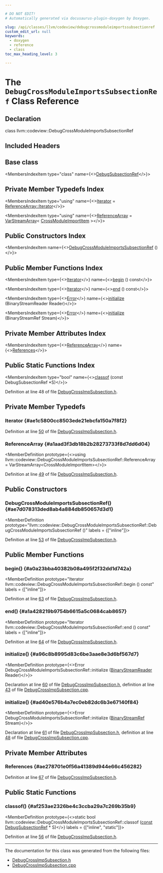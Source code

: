 ```yaml
---

# DO NOT EDIT!
# Automatically generated via docusaurus-plugin-doxygen by Doxygen.

slug: /api/classes/llvm/codeview/debugcrossmoduleimportssubsectionref
custom_edit_url: null
keywords:
  - doxygen
  - reference
  - class
toc_max_heading_level: 3

---
```





# The `DebugCrossModuleImportsSubsectionRef` Class Reference

<DoxygenPage pluginConfig={pluginConfig}>



## Declaration

<CodeBlock>class llvm::codeview::DebugCrossModuleImportsSubsectionRef</CodeBlock>

## Included Headers

<IncludesList>
<IncludesListItem
  filePath="llvm/DebugInfo/CodeView/DebugCrossImpSubsection.h"
  permalink="/docs/api/files/include/include/llvm/include/llvm/debuginfo/include/llvm/debuginfo/codeview/debugcrossimpsubsection-h"
  isLocal="true" />
</IncludesList>

## Base class

<MembersIndex>

<MembersIndexItem
  type="class"
  name={<><a href="/docs/api/classes/llvm/codeview/debugsubsectionref">DebugSubsectionRef</a></>}>
</MembersIndexItem>

</MembersIndex>

## Private Member Typedefs Index

<MembersIndex>

<MembersIndexItem
  type="using"
  name={<><a href="#ae1c5800cc8503ede21ebcfa150a7f8f2">Iterator</a> = <a href="/docs/api/classes/llvm/varstreamarray/#aa2a501e4fac82ff7604ebcf0a89dec13">ReferenceArray::Iterator</a></>}>
</MembersIndexItem>

<MembersIndexItem
  type="using"
  name={<><a href="#a1aad3f3db18b2b28273733f8d7dd6d04">ReferenceArray</a> = <a href="/docs/api/classes/llvm/varstreamarray">VarStreamArray</a>&lt; <a href="/docs/api/structs/llvm/codeview/crossmoduleimportitem">CrossModuleImportItem</a> &gt;</>}>
</MembersIndexItem>

</MembersIndex>

## Public Constructors Index

<MembersIndex>

<MembersIndexItem
  name={<><a href="#ae7d078313ded8ab4a884db850657d3d1">DebugCrossModuleImportsSubsectionRef</a> ()</>}>
</MembersIndexItem>

</MembersIndex>

## Public Member Functions Index

<MembersIndex>

<MembersIndexItem
  type={<><a href="/docs/api/classes/llvm/varstreamarrayiterator">Iterator</a></>}
  name={<><a href="#a0a23bba40382b08a495f2f32dd1d742a">begin</a> () const</>}>
</MembersIndexItem>

<MembersIndexItem
  type={<><a href="/docs/api/classes/llvm/varstreamarrayiterator">Iterator</a></>}
  name={<><a href="#a1a428219b9754b6615a5c0684cab8657">end</a> () const</>}>
</MembersIndexItem>

<MembersIndexItem
  type={<><a href="/docs/api/classes/llvm/error">Error</a></>}
  name={<><a href="#a96c8b8995d83c6be3aae8e3d6bf567d7">initialize</a> (BinaryStreamReader Reader)</>}>
</MembersIndexItem>

<MembersIndexItem
  type={<><a href="/docs/api/classes/llvm/error">Error</a></>}
  name={<><a href="#ad40e576b4a7ec0eb82dc6b3e67140f84">initialize</a> (BinaryStreamRef Stream)</>}>
</MembersIndexItem>

</MembersIndex>

## Private Member Attributes Index

<MembersIndex>

<MembersIndexItem
  type={<><a href="/docs/api/classes/llvm/varstreamarray">ReferenceArray</a></>}
  name={<><a href="#ae278701e0f56a41389d944e66c456282">References</a></>}>
</MembersIndexItem>

</MembersIndex>

## Public Static Functions Index

<MembersIndex>

<MembersIndexItem
  type="bool"
  name={<><a href="#af253ae2326be4c3ccba29a7c269b35b9">classof</a> (const DebugSubsectionRef &#42;S)</>}>
</MembersIndexItem>

</MembersIndex>


Definition at line 48 of file <a href="/docs/api/files/include/include/llvm/include/llvm/debuginfo/include/llvm/debuginfo/codeview/debugcrossimpsubsection-h">DebugCrossImpSubsection.h</a>.

<SectionDefinition>

## Private Member Typedefs

### Iterator {#ae1c5800cc8503ede21ebcfa150a7f8f2}

<MemberDefinition
  prototype="using llvm::codeview::DebugCrossModuleImportsSubsectionRef::Iterator =  ReferenceArray::Iterator">

Definition at line <a href="/docs/api/files/include/include/llvm/include/llvm/debuginfo/include/llvm/debuginfo/codeview/debugcrossimpsubsection-h/#l00050">50</a> of file <a href="/docs/api/files/include/include/llvm/include/llvm/debuginfo/include/llvm/debuginfo/codeview/debugcrossimpsubsection-h">DebugCrossImpSubsection.h</a>.
</MemberDefinition>

### ReferenceArray {#a1aad3f3db18b2b28273733f8d7dd6d04}

<MemberDefinition
  prototype={<>using llvm::codeview::DebugCrossModuleImportsSubsectionRef::ReferenceArray =  VarStreamArray&lt;CrossModuleImportItem&gt;</>}>

Definition at line <a href="/docs/api/files/include/include/llvm/include/llvm/debuginfo/include/llvm/debuginfo/codeview/debugcrossimpsubsection-h/#l00049">49</a> of file <a href="/docs/api/files/include/include/llvm/include/llvm/debuginfo/include/llvm/debuginfo/codeview/debugcrossimpsubsection-h">DebugCrossImpSubsection.h</a>.
</MemberDefinition>

</SectionDefinition>

<SectionDefinition>

## Public Constructors

### DebugCrossModuleImportsSubsectionRef() {#ae7d078313ded8ab4a884db850657d3d1}

<MemberDefinition
  prototype="llvm::codeview::DebugCrossModuleImportsSubsectionRef::DebugCrossModuleImportsSubsectionRef ()"
  labels = {["inline"]}>

Definition at line <a href="/docs/api/files/include/include/llvm/include/llvm/debuginfo/include/llvm/debuginfo/codeview/debugcrossimpsubsection-h/#l00053">53</a> of file <a href="/docs/api/files/include/include/llvm/include/llvm/debuginfo/include/llvm/debuginfo/codeview/debugcrossimpsubsection-h">DebugCrossImpSubsection.h</a>.
</MemberDefinition>

</SectionDefinition>

<SectionDefinition>

## Public Member Functions

### begin() {#a0a23bba40382b08a495f2f32dd1d742a}

<MemberDefinition
  prototype="Iterator llvm::codeview::DebugCrossModuleImportsSubsectionRef::begin () const"
  labels = {["inline"]}>

Definition at line <a href="/docs/api/files/include/include/llvm/include/llvm/debuginfo/include/llvm/debuginfo/codeview/debugcrossimpsubsection-h/#l00063">63</a> of file <a href="/docs/api/files/include/include/llvm/include/llvm/debuginfo/include/llvm/debuginfo/codeview/debugcrossimpsubsection-h">DebugCrossImpSubsection.h</a>.
</MemberDefinition>

### end() {#a1a428219b9754b6615a5c0684cab8657}

<MemberDefinition
  prototype="Iterator llvm::codeview::DebugCrossModuleImportsSubsectionRef::end () const"
  labels = {["inline"]}>

Definition at line <a href="/docs/api/files/include/include/llvm/include/llvm/debuginfo/include/llvm/debuginfo/codeview/debugcrossimpsubsection-h/#l00064">64</a> of file <a href="/docs/api/files/include/include/llvm/include/llvm/debuginfo/include/llvm/debuginfo/codeview/debugcrossimpsubsection-h">DebugCrossImpSubsection.h</a>.
</MemberDefinition>

### initialize() {#a96c8b8995d83c6be3aae8e3d6bf567d7}

<MemberDefinition
  prototype={<>Error DebugCrossModuleImportsSubsectionRef::initialize (<a href="/docs/api/classes/llvm/binarystreamreader">BinaryStreamReader</a> Reader)</>}>

Declaration at line <a href="/docs/api/files/include/include/llvm/include/llvm/debuginfo/include/llvm/debuginfo/codeview/debugcrossimpsubsection-h/#l00060">60</a> of file <a href="/docs/api/files/include/include/llvm/include/llvm/debuginfo/include/llvm/debuginfo/codeview/debugcrossimpsubsection-h">DebugCrossImpSubsection.h</a>, definition at line <a href="/docs/api/files/lib/lib/debuginfo/lib/debuginfo/codeview/debugcrossimpsubsection-cpp/#l00043">43</a> of file <a href="/docs/api/files/lib/lib/debuginfo/lib/debuginfo/codeview/debugcrossimpsubsection-cpp">DebugCrossImpSubsection.cpp</a>.
</MemberDefinition>

### initialize() {#ad40e576b4a7ec0eb82dc6b3e67140f84}

<MemberDefinition
  prototype={<>Error DebugCrossModuleImportsSubsectionRef::initialize (<a href="/docs/api/classes/llvm/binarystreamref">BinaryStreamRef</a> Stream)</>}>

Declaration at line <a href="/docs/api/files/include/include/llvm/include/llvm/debuginfo/include/llvm/debuginfo/codeview/debugcrossimpsubsection-h/#l00061">61</a> of file <a href="/docs/api/files/include/include/llvm/include/llvm/debuginfo/include/llvm/debuginfo/codeview/debugcrossimpsubsection-h">DebugCrossImpSubsection.h</a>, definition at line <a href="/docs/api/files/lib/lib/debuginfo/lib/debuginfo/codeview/debugcrossimpsubsection-cpp/#l00048">48</a> of file <a href="/docs/api/files/lib/lib/debuginfo/lib/debuginfo/codeview/debugcrossimpsubsection-cpp">DebugCrossImpSubsection.cpp</a>.
</MemberDefinition>

</SectionDefinition>

<SectionDefinition>

## Private Member Attributes

### References {#ae278701e0f56a41389d944e66c456282}

<MemberDefinition
  prototype="ReferenceArray llvm::codeview::DebugCrossModuleImportsSubsectionRef::References">

Definition at line <a href="/docs/api/files/include/include/llvm/include/llvm/debuginfo/include/llvm/debuginfo/codeview/debugcrossimpsubsection-h/#l00067">67</a> of file <a href="/docs/api/files/include/include/llvm/include/llvm/debuginfo/include/llvm/debuginfo/codeview/debugcrossimpsubsection-h">DebugCrossImpSubsection.h</a>.
</MemberDefinition>

</SectionDefinition>

<SectionDefinition>

## Public Static Functions

### classof() {#af253ae2326be4c3ccba29a7c269b35b9}

<MemberDefinition
  prototype={<>static bool llvm::codeview::DebugCrossModuleImportsSubsectionRef::classof (<a href="/docs/api/files/lib/lib/target/lib/target/aarch64/aarch64promoteconstant-cpp/#a90f8350fecae261c25be85d38b451bff">const</a> <a href="/docs/api/classes/llvm/codeview/debugsubsectionref">DebugSubsectionRef</a> &#42; S)</>}
  labels = {["inline", "static"]}>

Definition at line <a href="/docs/api/files/include/include/llvm/include/llvm/debuginfo/include/llvm/debuginfo/codeview/debugcrossimpsubsection-h/#l00056">56</a> of file <a href="/docs/api/files/include/include/llvm/include/llvm/debuginfo/include/llvm/debuginfo/codeview/debugcrossimpsubsection-h">DebugCrossImpSubsection.h</a>.
</MemberDefinition>

</SectionDefinition>

<hr/>

The documentation for this class was generated from the following files:

<ul>
<li><a href="/docs/api/files/include/include/llvm/include/llvm/debuginfo/include/llvm/debuginfo/codeview/debugcrossimpsubsection-h">DebugCrossImpSubsection.h</a></li>
<li><a href="/docs/api/files/lib/lib/debuginfo/lib/debuginfo/codeview/debugcrossimpsubsection-cpp">DebugCrossImpSubsection.cpp</a></li>
</ul>

</DoxygenPage>

